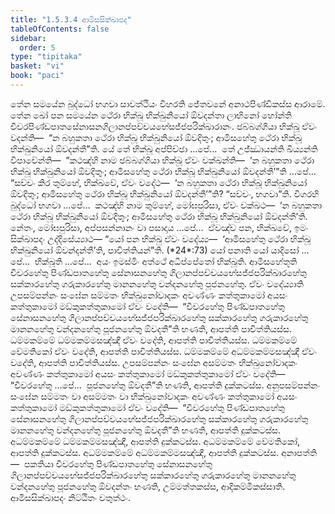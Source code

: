 ```yaml
---
title: "1.5.3.4 ආමිසසික්ඛාපද"
tableOfContents: false
sidebar:
  order: 5
type: "tipitaka"
basket: "vi"
book: "paci"
---
```



<DynamicBreadcrumb />

<Division number="164" book="paci">

<Paragraph number="548" book="paci">
තේන සමයේන බුද්ධෝ භගවා සාවත්ථියං විහරති ජේතවනේ අනාථපිණ්ඩිකස්ස ආරාමේ. තේන ඛෝ පන සමයේන ථේරා භික්ඛූ භික්ඛුනියෝ ඕවදන්තා ලාභිනෝ හෝන්ති චීවරපිණ්ඩපාතසේනාසනගිලානප්පච්චයභේසජ්ජපරික්ඛාරානං. ඡබ්බග්ගියා භික්ඛූ ඒවං වදන්ති—  “න බහුකතා ථේරා භික්ඛූ භික්ඛුනියෝ ඕවදිතුං; ආමිසහේතු ථේරා භික්ඛූ භික්ඛුනියෝ ඕවදන්තී”ති.
</Paragraph>

<Paragraph number="549" book="paci">
යේ තේ භික්ඛූ අප්පිච්ඡා …පේ…  තේ උජ්ඣායන්ති ඛිය්‍යන්ති විපාචේන්ති—  “කථඤ්හි නාම ඡබ්බග්ගියා භික්ඛූ ඒවං වක්ඛන්ති—  ‘න බහුකතා ථේරා භික්ඛූ භික්ඛුනියෝ ඕවදිතුං; ආමිසහේතු ථේරා භික්ඛූ භික්ඛුනියෝ ඕවදන්තී’”ති …පේ…  “සච්චං කිර තුම්හේ, භික්ඛවේ, ඒවං වදේථ—  ‘න බහුකතා ථේරා භික්ඛූ භික්ඛුනියෝ ඕවදිතුං; ආමිසහේතු ථේරා භික්ඛූ භික්ඛුනියෝ ඕවදන්තී’”ති? “සච්චං, භගවා”ති. විගරහි බුද්ධෝ භගවා …පේ…  කථඤ්හි නාම තුම්හේ, මෝඝපුරිසා, ඒවං වක්ඛථ—  ‘න බහුකතා ථේරා භික්ඛූ භික්ඛුනියෝ ඕවදිතුං; ආමිසහේතු ථේරා භික්ඛූ භික්ඛුනියෝ ඕවදන්තී’ති. නේතං, මෝඝපුරිසා, අප්පසන්නානං වා පසාදාය …පේ…  ඒවඤ්ච පන, භික්ඛවේ, ඉමං සික්ඛාපදං උද්දිසේය්‍යාථ—
</Paragraph>

</Division>
<Division number="165" book="paci">

<Paragraph number="550" book="paci">
<Emphasis>“යෝ පන භික්ඛු ඒවං වදේය්‍ය—  ‘ආමිසහේතු ථේරා භික්ඛූ භික්ඛුනියෝ ඕවන්දන්තී’ති, පාචිත්තියන්”</Emphasis>ති. (*24*:<Emphasis>73</Emphasis>)
</Paragraph>

</Division>
<Division number="166" book="paci">

<Paragraph number="551" book="paci">
<Emphasis>යෝ පනා</Emphasis>ති යෝ යාදිසෝ …පේ…  <Emphasis>භික්ඛූ</Emphasis>ති …පේ…  අයං ඉමස්මිං අත්ථේ අධිප්පේතෝ භික්ඛූති.
</Paragraph>

<Paragraph number="552" book="paci">
<Emphasis>ආමිසහේතූ</Emphasis>ති චීවරහේතු පිණ්ඩපාතහේතු සේනාසනහේතු ගිලානප්පච්චයභේසජ්ජපරික්ඛාරහේතු සක්කාරහේතු ගරුකාරහේතු මානනහේතු වන්දනහේතු පූජනහේතු.
</Paragraph>

<Paragraph number="553" book="paci">
<Emphasis>ඒවං වදේය්‍යා</Emphasis>ති උපසම්පන්නං සංඝේන සම්මතං භික්ඛුනෝවාදකං අවණ්ණං කත්තුකාමෝ අයසං කත්තුකාමෝ මඞ්කුකත්තුකාමෝ ඒවං වදේති—  “චීවරහේතු පිණ්ඩපාතහේතු සේනාසනහේතු ගිලානප්පච්චයභේසජ්ජපරික්ඛාරහේතු සක්කාරහේතු ගරුකාරහේතු මානනහේතු වන්දනහේතු පූජනහේතු ඕවදතී”ති භණති, ආපත්ති පාචිත්තියස්ස.
</Paragraph>

</Division>
<Division number="167" book="paci">

<Paragraph number="554" book="paci">
ධම්මකම්මේ ධම්මකම්මසඤ්ඤී ඒවං වදේති, ආපත්ති පාචිත්තියස්ස. ධම්මකම්මේ වේමතිකෝ ඒවං වදේති, ආපත්ති පාචිත්තියස්ස. ධම්මකම්මේ අධම්මකම්මසඤ්ඤී ඒවං වදේති, ආපත්ති පාචිත්තියස්ස.
</Paragraph>

<Paragraph number="555" book="paci">
උපසම්පන්නං සංඝේන අසම්මතං භික්ඛුනෝවාදකං අවණ්ණං කත්තුකාමෝ අයසං කත්තුකාමෝ මඞ්කුකත්තුකාමෝ ඒවං වදේති—  “චීවරහේතු …පේ…  පූජනහේතු ඕවදතී”ති භණති, ආපත්ති දුක්කටස්ස. අනුපසම්පන්නං සංඝේන සම්මතං වා අසම්මතං වා භික්ඛුනෝවාදකං අවණ්ණං කත්තුකාමෝ අයසං කත්තුකාමෝ මඞ්කුකත්තුකාමෝ ඒවං වදේති—  “චීවරහේතු පිණ්ඩපාතහේතු සේනාසනහේතු ගිලානප්පච්චයභේසජ්ජපරික්ඛාරහේතු සක්කාරහේතු ගරුකාරහේතු මානනහේතු වන්දනහේතු පූජනහේතු ඕවදතී”ති භණති, ආපත්ති දුක්කටස්ස. අධම්මකම්මේ ධම්මකම්මසඤ්ඤී, ආපත්ති දුක්කටස්ස. අධම්මකම්මේ වේමතිකෝ, ආපත්ති දුක්කටස්ස. අධම්මකම්මේ අධම්මකම්මසඤ්ඤී, ආපත්ති දුක්කටස්ස.
</Paragraph>

</Division>
<Division number="168" book="paci">

<Paragraph number="556" book="paci">
අනාපත්ති—  පකතියා චීවරහේතු පිණ්ඩපාතහේතු සේනාසනහේතු ගිලානප්පච්චයභේසජ්ජපරික්ඛාරහේතු සක්කාරහේතු ගරුකාරහේතු මානනහේතු වන්දනහේතු පූජනහේතු ඕවදන්තං භණති, උම්මත්තකස්ස, ආදිකම්මිකස්සාති.

</Paragraph>
</Division>

<Paragraph number="557" type="center" book="paci">
ආමිසසික්ඛාපදං නිට්ඨිතං චතුත්ථං.
</Paragraph>